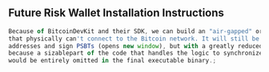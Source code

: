
## Future Risk Wallet Installation Instructions
```js filename="BitcoinDevKit SDK Info" {3} copy
Because of BitcoinDevKit and their SDK, we can build an "air-gapped" or "Offline" wallet;
that physically can't connect to the Bitcoin network. It will still be able to generate;
addresses and sign PSBTs (opens new window), but with a greatly reduced attack surface;
because a sizablepart of the code that handles the logic to synchronize with the network;
would be entirely omitted in the final executable binary.;


```





